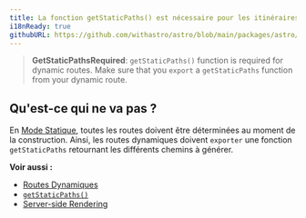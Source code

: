 ```yaml
---
title: La fonction getStaticPaths() est nécessaire pour les itinéraires dynamiques.
i18nReady: true
githubURL: https://github.com/withastro/astro/blob/main/packages/astro/src/core/errors/errors-data.ts
---
```


> **GetStaticPathsRequired**: `getStaticPaths()` function is required for dynamic routes. Make sure that you `export` a `getStaticPaths` function from your dynamic route.

## Qu'est-ce qui ne va pas ?
En [Mode Statique](/fr/core-concepts/routing/#mode-statique-ssg), toutes les routes doivent être déterminées au moment de la construction. Ainsi, les routes dynamiques doivent `exporter` une fonction `getStaticPaths` retournant les différents chemins à générer.

**Voir aussi :**
-  [Routes Dynamiques](/fr/core-concepts/routing/#routes-dynamiques)
-  [`getStaticPaths()`](/fr/reference/api-reference/#getstaticpaths)
-  [Server-side Rendering](/fr/guides/server-side-rendering/)
